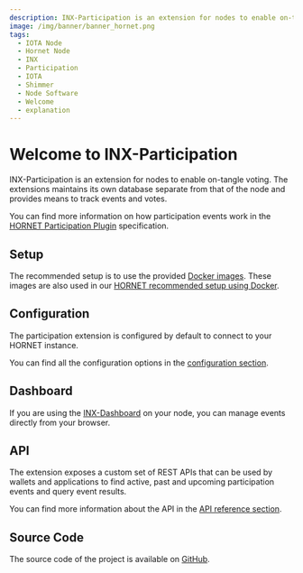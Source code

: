 ```yaml
---
description: INX-Participation is an extension for nodes to enable on-tangle voting.
image: /img/banner/banner_hornet.png
tags:
  - IOTA Node
  - Hornet Node
  - INX
  - Participation
  - IOTA
  - Shimmer
  - Node Software
  - Welcome
  - explanation
---
```


# Welcome to INX-Participation

INX-Participation is an extension for nodes to enable on-tangle voting.
The extensions maintains its own database separate from that of the node and provides means to track events and votes.

You can find more information on how participation events work in the [HORNET Participation Plugin](https://github.com/iota-community/treasury/blob/main/specifications/hornet-participation-plugin.md) specification.

## Setup

The recommended setup is to use the provided [Docker images](https://hub.docker.com/r/iotaledger/inx-participation).
These images are also used in our [HORNET recommended setup using Docker](/hornet/how_tos/using_docker).

## Configuration

The participation extension is configured by default to connect to your HORNET instance.

You can find all the configuration options in the [configuration section](configuration.md).

## Dashboard

If you are using the [INX-Dashboard](https://github.com/iotaledger/inx-dashboard) on your node, you can manage events directly from your browser.

## API

The extension exposes a custom set of REST APIs that can be used by wallets and applications to find active, past and upcoming participation events and query event results.

You can find more information about the API in the [API reference section](api_reference.md).

## Source Code

The source code of the project is available on [GitHub](https://github.com/iotaledger/inx-participation).
